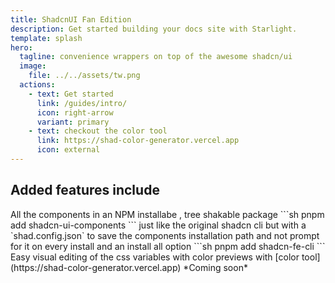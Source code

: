 ```yaml
---
title: ShadcnUI Fan Edition
description: Get started building your docs site with Starlight.
template: splash
hero:
  tagline: convenience wrappers on top of the awesome shadcn/ui
  image:
    file: ../../assets/tw.png
  actions:
    - text: Get started
      link: /guides/intro/
      icon: right-arrow
      variant: primary
    - text: checkout the color tool
      link: https://shad-color-generator.vercel.app
      icon: external
---
```



## Added features include

<CardGrid stagger>
  <Card title="shadcn-fe-ui" icon="up-caret" >
    All the components in an NPM installabe , tree shakable package
    ```sh
    pnpm add shadcn-ui-components
    ```
  </Card>

  <Card title="shadcn-fe-cli" icon="add-document">
  just like the original shadcn cli but with a `shad.config.json`
   to save the components installation path and not prompt for it on every install
  and an install all option
    ```sh
    pnpm add shadcn-fe-cli
    ```
 </Card>

  <Card  title="Color generator" icon="external">
    Easy visual editing of the css variables with color previews with
    [color tool](https://shad-color-generator.vercel.app)
  </Card>

  <Card title="Tailwind Plugin" icon="setting">
    *Coming soon*
</Card>

</CardGrid>


